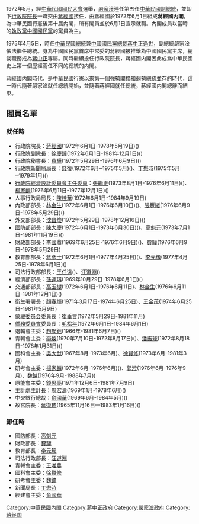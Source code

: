 {{Infobox government cabinet
|cabinet_name =蔣經國內閣
|cabinet_number = 
|jurisdiction = 中華民國
| flag                    = Flag of the Republic of China.svg
| flag_border             = true
|incumbent = 
|image = ChiangChingkuo photo.jpg
|date_formed = {{Start date|1972|6|1|df=y}}
|date_dissolved = {{End date|1978|5|25|df=y}}
|government_head = [[蔣經國|蔣經國]]
|government_head_history =
|deputy_government_head = [[徐慶鐘|徐慶鐘]]
|state_head = [[蔣中正|蔣中正]]→[[嚴家淦|嚴家淦]]
|deputy_state_head = 嚴家淦→''懸缺''
|current_number = 
|former_members_number =
|total_number =
|political_party = {{KMT}}
|legislature_status = [[多數派政府|多數派政府]]
|election = [[1972年中華民國立法委員選舉|1972年中華民國立法委員選舉]]<br>[[1975年中華民國立法委員選舉|1975年中華民國立法委員選舉]]
|last_election =
|legislature_term = 
|budget = 
|opposition_cabinet = 
|opposition_party = 
|opposition_leader = 
|incoming_formation =
|outgoing_formation =
|previous = [[嚴家淦內閣|嚴家淦內閣]]
|successor = [[孫運璿內閣|孫運璿內閣]]
}}

{{台灣政治}}
1972年5月，經[[中華民國國民大會|中華民國國民大會]]選舉，[[嚴家淦|嚴家淦]]連任第五任[[中華民國副總統|中華民國副總統]]，並卸下[[行政院院長|行政院院長]]一職交由[[蔣經國|蔣經國]]接任，由蔣經國於1972年6月1日組成'''蔣經國內閣'''，為中華民國行憲後第十屆內閣，所有閣員並於6月1日宣示就職。內閣成員以當時的[[執政黨|執政黨]][[中國國民黨|中國國民黨]]的黨員為主。

1975年4月5日，時任[[中華民國總統|中華民國總統]]兼[[中國國民黨總裁|中國國民黨總裁]][[蔣中正|蔣中正]][[蔣中正之死|過世]]，副總統嚴家淦依法繼任總統。身為中國國民黨首席中常委的蔣經國被推舉為中國國民黨主席，總裁職務成為[[蔣中正|蔣中正]]專屬。同時繼續擔任行政院院長，蔣經國内閣因此成爲中華民國史上第一個歷經兩任不同的總統的内閣。

蔣經國内閣時代，是中華民國行憲以來第一個強勢閣揆和弱勢總統並存的時代，這一時代隨著嚴家淦就任總統開始，並隨著蔣經國就任總統，蔣經國内閣總辭而結束。

==閣員名單==
===就任時===
*行政院院長：[[蔣經國|蔣經國]](1972年6月1日-1978年5月19日)({{kmt}})
*行政院副院長：[[徐慶鐘|徐慶鐘]](1972年6月1日-1981年12月1日)({{kmt}})
*行政院秘書長：[[費驊|費驊]](1972年5月29日-1976年6月9日)({{kmt}})
*行政院新聞局局長：[[錢復|錢復]](1972年6月─1975年5月)({{kmt}})、[[丁懋時|丁懋時]](1975年5月─1979年1月)({{kmt}})
*[[行政院經濟建設委員會|行政院經濟設計委員會主任委員]]：[[張繼正|張繼正]](1973年8月1日-1976年6月11日)({{kmt}})、[[楊家麟|楊家麟]](1976年6月11日-1977年12月1日)({{kmt}})
*人事行政局局長：[[陳桂華|陳桂華]](1972年6月1日-1984年9月19日)
*內政部部長：[[林金生|林金生]](1972年6月1日-1976年6月10日)({{kmt}})、[[張豐緒|張豐緒]](1976年6月9日-1978年5月29日)({{kmt}})
*外交部部長：[[沈昌煥|沈昌煥]](1972年5月29日-1978年12月16日)({{kmt}})
*國防部部長：[[陳大慶|陳大慶]](1972年6月1日-1973年6月30日)({{kmt}})、[[高魁元|高魁元]](1973年7月1日-1981年11月19日)({{kmt}})
*財政部部長：[[李國鼎|李國鼎]](1969年6月25日-1976年6月9日)({{kmt}})、[[費驊|費驊]](1976年6月9日-1978年5月29日)
*教育部部長：[[蔣彥士|蔣彥士]](1972年6月1日-1977年4月25日)({{kmt}})、[[李元簇|李元簇]](1977年4月25日-1978年6月1日)({{kmt}})
*司法行政部部長：[[王任遠|王任遠]]({{kmt}})、[[汪道淵|汪道淵]]({{kmt}})
*經濟部部長：[[孫運璿|孫運璿]](1969年10月29日-1978年6月1日)({{kmt}})
*交通部部長：[[高玉樹|高玉樹]](1972年6月1日-1976年6月11日)、[[林金生|林金生]](1976年6月11日-1981年12月1日)({{kmt}})
*衛生署署長：[[顏春輝|顏春輝]](1971年3月17日-1974年6月25日)、[[王金茂|王金茂]](1974年6月25日-1981年5月9日)
*[[蒙藏委员会|蒙藏委员会]]委員長：[[崔垂言|崔垂言]](1972年5月29日-1981年11月)
*[[僑務委員會|僑務委員會]]委員長：[[毛松年|毛松年]](1972年6月1日-1984年6月1日)
*退輔會主委：[[趙聚鈺|趙聚鈺]](1966年-1981年6月7日)({{kmt}})
*青輔會主委：[[李煥|李煥]](1970年7月10日-1972年8月17日)({{kmt}})、[[潘振球|潘振球]](1972年8月18日-1978年1月31日)({{kmt}})
*國科會主委：[[吳大猷|吳大猷]](1967年8月-1973年6月)、[[徐賢修|徐賢修]](1973年6月-1981年3月)
*研考會主委：[[楊家麟|楊家麟]](1972年6月-1976年6月)({{kmt}})、[[郭澄|郭澄]](1976年6月-1976年9月)、[[魏鏞|魏鏞]](1976年9月-1988年7月){{kmt}})
*原能會主委：[[錢思亮|錢思亮]](1971年12月6日-1981年7月9日)
*主計處主計長：[[周宏濤|周宏濤]](1969年1月-1978年6月)({{kmt}})
*中央銀行總裁：[[俞國華|俞國華]](1969年6月-1984年5月)({{kmt}})
*故宮院長：[[蔣復璁|蔣復璁]](1965年11月16日—1983年1月16日)({{kmt}})

===卸任時===
*國防部長：[[高魁元|高魁元]]
*財政部長：[[費驊|費驊]] 
*教育部長：[[李元簇|李元簇]]
*司法行政部長：[[汪道淵|汪道淵]]
*青輔會主委：[[王唯農|王唯農]]
*國科會主委：[[徐賢修|徐賢修]]
*研考會主委：[[魏鏞|魏鏞]]
*新聞局長：[[丁懋時|丁懋時]]
*經建會主委：[[俞國華|俞國華]]

{{中華民國行憲後內閣|[[嚴家淦內閣|嚴家淦內閣]]|蔣經國內閣|1972年6月1日－1978年5月20日|[[孫運璿内閣|孫運璿内閣]]}}
{{蔣經國}}

[[Category:中華民國內閣|Category:中華民國內閣]]
[[Category:蔣中正政府|Category:蔣中正政府]]
[[Category:嚴家淦政府|Category:嚴家淦政府]]
[[Category:蒋经国|Category:蒋经国]]